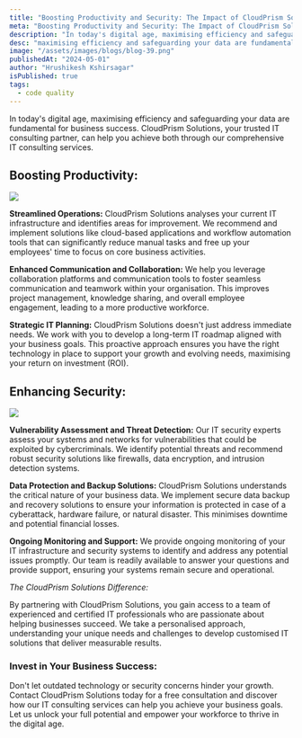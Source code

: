 ```yaml
---
title: "Boosting Productivity and Security: The Impact of CloudPrism Solutions on Your Business"
meta: "Boosting Productivity and Security: The Impact of CloudPrism Solutions on Your Business"
description: "In today's digital age, maximising efficiency and safeguarding your data are fundamental for business success. CloudPrism Solutions, your trusted IT consulting partner, can help you achieve both through our comprehensive IT consulting services."
desc: "maximising efficiency and safeguarding your data are fundamental for business success. CloudPrism Solutions, your trusted IT consulting partner, can help you achieve both through our comprehensive IT consulting services."
image: "/assets/images/blogs/blog-39.png"
publishedAt: "2024-05-01"
author: "Hrushikesh Kshirsagar"
isPublished: true
tags:
  - code quality
---
```


In today's digital age, maximising efficiency and safeguarding your data are fundamental for business success. CloudPrism Solutions, your trusted IT consulting partner, can help you achieve both through our comprehensive IT consulting services.

## Boosting Productivity:

<Image src="/assets/images/blogs/blog-38.png" />

**Streamlined Operations:** CloudPrism Solutions analyses your current IT infrastructure and identifies areas for improvement. We recommend and implement solutions like cloud-based applications and workflow automation tools that can significantly reduce manual tasks and free up your employees' time to focus on core business activities.

**Enhanced Communication and Collaboration:** We help you leverage collaboration platforms and communication tools to foster seamless communication and teamwork within your organisation. This improves project management, knowledge sharing, and overall employee engagement, leading to a more productive workforce.

**Strategic IT Planning:** CloudPrism Solutions doesn't just address immediate needs. We work with you to develop a long-term IT roadmap aligned with your business goals. This proactive approach ensures you have the right technology in place to support your growth and evolving needs, maximising your return on investment (ROI).

## Enhancing Security:

<Image src="/assets/images/blogs/blog-37.png" />

**Vulnerability Assessment and Threat Detection:** Our IT security experts assess your systems and networks for vulnerabilities that could be exploited by cybercriminals. We identify potential threats and recommend robust security solutions like firewalls, data encryption, and intrusion detection systems.

**Data Protection and Backup Solutions:** CloudPrism Solutions understands the critical nature of your business data. We implement secure data backup and recovery solutions to ensure your information is protected in case of a cyberattack, hardware failure, or natural disaster. This minimises downtime and potential financial losses.

**Ongoing Monitoring and Support:** We provide ongoing monitoring of your IT infrastructure and security systems to identify and address any potential issues promptly. Our team is readily available to answer your questions and provide support, ensuring your systems remain secure and operational.

_The CloudPrism Solutions Difference:_

By partnering with CloudPrism Solutions, you gain access to a team of experienced and certified IT professionals who are passionate about helping businesses succeed. We take a personalised approach, understanding your unique needs and challenges to develop customised IT solutions that deliver measurable results.

### Invest in Your Business Success:

Don't let outdated technology or security concerns hinder your growth. Contact CloudPrism Solutions today for a free consultation and discover how our IT consulting services can help you achieve your business goals. Let us unlock your full potential and empower your workforce to thrive in the digital age.
